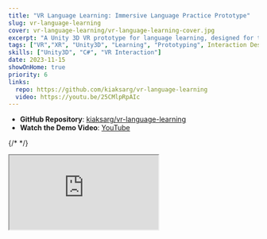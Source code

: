 ```yaml
---
title: "VR Language Learning: Immersive Language Practice Prototype"
slug: vr-language-learning
cover: vr-language-learning/vr-language-learning-cover.jpg
excerpt: "A Unity 3D VR prototype for language learning, designed for the Prototyping Interaction course at Umeå University. This project explores immersive approaches to vocabulary and phrase acquisition."
tags: ["VR","XR", "Unity3D", "Learning", "Prototyping", Interaction Design]
skills: ["Unity3D", "C#", "VR Interaction"]
date: 2023-11-15
showOnHome: true
priority: 6
links:
  repo: https://github.com/kiaksarg/vr-language-learning
  video: https://youtu.be/25CMlpRpAIc
---
```


<div className="max-w-5xl mx-auto space-y-8 py-12">

  - <Github className="inline-block w-5 h-5 mr-2 align-text-bottom text-gray-600 dark:text-gray-300" /> **GitHub Repository**: [kiaksarg/vr-language-learning](https://github.com/kiaksarg/vr-language-learning)
  - <Youtube className="inline-block w-5 h-5 mr-2 align-text-bottom text-gray-600 dark:text-gray-300" /> **Watch the Demo Video**: [YouTube](https://youtu.be/25CMlpRpAIc)



  {/* <!-- YouTube Demo --> */}
  <div className="space-y-0.5">

  </div>

  <div className="relative pt-[56.25%]">
    <iframe
      className="absolute top-0 left-0 w-full h-full rounded-2xl shadow-lg"
      src="https://www.youtube.com/embed/25CMlpRpAIc"
      title="VR Language Learning Demo"
      allow="accelerometer; autoplay; clipboard-write; encrypted-media; gyroscope; picture-in-picture"
      allowFullScreen
    />
  </div>
Developed as a group project for the Prototyping Interaction course at Umeå University (Autumn 2023).
This simple Unity3D VR prototype explores how immersive environments can make vocabulary and conversational phrase learning engaging and interactive.


{/* <div className="max-w-xl mx-auto">
  <figure className="my-8">
    <div className="relative w-full aspect-[16/16] cursor-zoom-in">
      <ZoomImage src="/vr-language-learning/vr-language-learning-cover.jpg" alt="VR Language Learning cover" fill />
    </div>
    <figcaption className="text-center text-sm text-gray-500 max-w-full">Figure 1: VR Language Learning Prototype environment.</figcaption>
  </figure>
</div>
 */}

</div>

{/* --- */}

